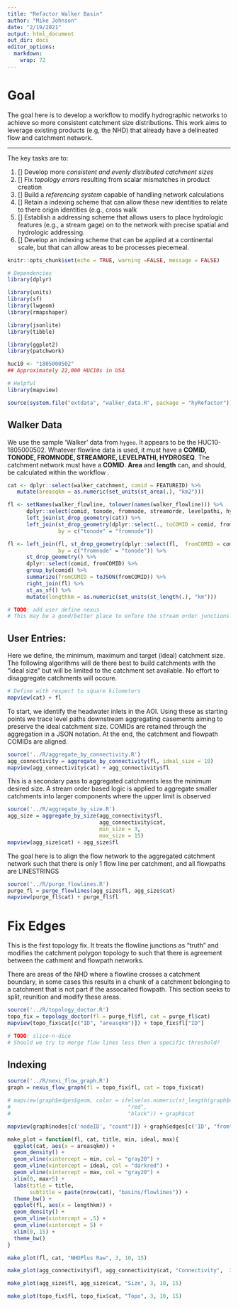 ```yaml
---
title: "Refactor Walker Basin"
author: "Mike Johnson"
date: "2/19/2021"
output: html_document
out_dir: docs
editor_options: 
  markdown: 
    wrap: 72
---
```


# Goal

The goal here is to develop a workflow to modify hydrographic networks
to achieve so more consistent catchment size distributions. This work
aims to leverage existing products (e.g, the NHD) that already have a
delineated flow and catchment network.

------------------------------------------------------------------------

The key tasks are to:

1.  [] Develop more *consistent and evenly distributed catchment sizes*
2.  [] Fix *topology errors* resulting from scalar mismatches in product
    creation
3.  [] Build a *referencing system* capable of handling network
    calculations
4.  [] Retain a indexing scheme that can allow these new identities to
    relate to there origin identities (e.g., cross walk
5.  [] Establish a addressing scheme that allows users to place hydrologic
    features (e.g., a stream gage) on to the network with precise
    spatial and hydrologic addressing.
6.  [] Develop an indexing scheme that can be applied at a continental
    scale, but that can allow areas to be processes piecemeal.

```r
knitr::opts_chunk$set(echo = TRUE, warning =FALSE, message = FALSE)

# Dependencies
library(dplyr)

library(units)
library(sf)
library(lwgeom)
library(rmapshaper)

library(jsonlite)
library(tibble)

library(ggplot2)
library(patchwork)

huc10 <- "1805000502"
## Approximately 22,000 HUC10s in USA

# Helpful
library(mapview)

source(system.file("extdata", "walker_data.R", package = "hyRefactor"))
```

## Walker Data

We use the sample 'Walker' data from `hygeo`. It appears to be the
HUC10-1805000502. Whatever flowline data is used, it must have a
**COMID, TONODE, FROMNODE, STREAMORE, LEVELPATHI, HYDROSEQ**. The
catchment network must have a **COMID**. **Area** and **length** can,
and should, be calculated within the workflow .

```r
cat <- dplyr::select(walker_catchment, comid = FEATUREID) %>% 
   mutate(areasqkm = as.numeric(set_units(st_area(.), "km2")))

fl <- setNames(walker_flowline, tolower(names(walker_flowline))) %>%
      dplyr::select(comid, tonode, fromnode, streamorde, levelpathi, hydroseq) %>%
      left_join(st_drop_geometry(cat)) %>%
      left_join(st_drop_geometry(dplyr::select(., toCOMID = comid, fromnode)),
                by = c("tonode" = "fromnode"))

fl <- left_join(fl, st_drop_geometry(dplyr::select(fl,  fromCOMID = comid, tonode)), 
                by = c("fromnode" = "tonode")) %>%
      st_drop_geometry() %>%
      dplyr::select(comid, fromCOMID) %>%
      group_by(comid) %>%
      summarize(fromCOMID = toJSON(fromCOMID)) %>%
      right_join(fl) %>%
      st_as_sf() %>%
      mutate(lengthkm = as.numeric(set_units(st_length(.), "km")))
```

```r
# TODO: add user define nexus
# This may be a good/better place to enfore the stream order junctions
```

## User Entries:

Here we define, the minimum, maximum and target (ideal) catchment size.
The following algorithms will de there best to build catchments with the
"ideal size" but will be limited to the catchment set available. No
effort to disaggregate catchments will occure.

```r
# Define with respect to square kilometers
mapview(cat) + fl
```

To start, we identify the headwater inlets in the AOI. Using these as
starting points we trace level paths downstream aggregating casements
aiming to preserve the ideal catchment size. COMIDs are retained through
the aggregation in a JSON notation. At the end, the catchment and
flowpath COMIDs are aligned.

```r
source('../R/aggregate_by_connectivity.R')
agg_connectivity = aggregate_by_connectivity(fl, ideal_size = 10)
mapview(agg_connectivity$cat) + agg_connectivity$fl
```

This is a secondary pass to aggregated catchments less the minimum
desired size. A stream order based logic is applied to aggregate smaller
catchments into larger components where the upper limit is observed

```r
source('../R/aggregate_by_size.R')
agg_size = aggregate_by_size(agg_connectivity$fl, 
                             agg_connectivity$cat, 
                             min_size = 3,
                             max_size = 15)
mapview(agg_size$cat) + agg_size$fl
```

The goal here is to align the flow network to the aggregated catchment
network such that there is only 1 flow line per catchment, and all
flowpaths are LINESTRINGS

```r
source('../R/purge_flowlines.R')
purge_fl = purge_flowlines(agg_size$fl, agg_size$cat)
mapview(purge_fl$cat) + purge_fl$fl
```

# Fix Edges

This is the first topology fix. It treats the flowline junctions as
"truth" and modifies the catchment polygon topology to such that there
is agreement between the cathment and flowpath networks.

There are areas of the NHD where a flowline crosses a catchment
boundary, in some cases this results in a chunk of a catchment belonging
to a catchment that is not part if the assocaited flowpath. This section
seeks to split, reunition and modify these areas.

```r
source('../R/topology_doctor.R')
topo_fix = topology_doctor(fl = purge_fl$fl, cat = purge_fl$cat)
mapview(topo_fix$cat[c("ID", "areasqkm")]) + topo_fix$fl["ID"]
```

```r
# TODO: slice-n-dice
# Should we try to merge flow lines less then a specific threshold?
```

## Indexing

```r
source('../R/nexi_flow_graph.R')
graph = nexus_flow_graph(fl = topo_fix$fl, cat = topo_fix$cat)

# mapview(graph$edges$geom, color = ifelse(as.numeric(st_length(graph$edges)) < 1000, 
#                                     "red", 
#                                     "black")) + graph$cat

mapview(graph$nodes[c('nodeID', "count")]) + graph$edges[c('ID', "from", "to", "length")] + graph$cat[c('ID', 'areasqkm')]
```


```r
make_plot = function(fl, cat, title, min, ideal, max){
  ggplot(cat, aes(x = areasqkm)) +
  geom_density() +
  geom_vline(xintercept = min, col = "gray20") +
  geom_vline(xintercept = ideal, col = "darkred") +
  geom_vline(xintercept = max, col = "gray20") +
  xlim(0, max+5) +
  labs(title = title,
       subtitle = paste(nrow(cat), "basins/flowlines")) +
  theme_bw() +
  ggplot(fl, aes(x = lengthkm)) +
  geom_density() +
  geom_vline(xintercept = .5) +
  geom_vline(xintercept = 5) +
  xlim(0, 15) + 
  theme_bw()
}

make_plot(fl, cat, "NHDPlus Raw", 3, 10, 15) 
```

```r
make_plot(agg_connectivity$fl, agg_connectivity$cat, "Connectivity",  3, 10, 15) 
```

```r
make_plot(agg_size$fl, agg_size$cat, "Size", 3, 10, 15) 
```

```r
make_plot(topo_fix$fl, topo_fix$cat, "Topo", 3, 10, 15)
```
